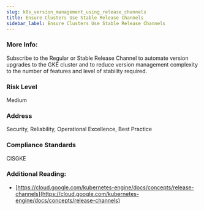 ```yaml
---
slug: k8s_version_management_using_release_channels
title: Ensure Clusters Use Stable Release Channels
sidebar_label: Ensure Clusters Use Stable Release Channels
---
```


### More Info:

Subscribe to the Regular or Stable Release Channel to automate version upgrades to the GKE cluster and to reduce version management complexity to the number of features and level of stability required.

### Risk Level

Medium

### Address

Security, Reliability, Operational Excellence, Best Practice

### Compliance Standards

CISGKE

### Additional Reading:

- [https://cloud.google.com/kubernetes-engine/docs/concepts/release-channels](https://cloud.google.com/kubernetes-engine/docs/concepts/release-channels) 

